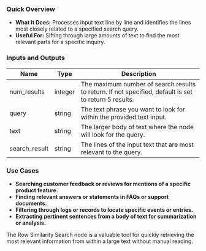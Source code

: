 ### Quick Overview

- **What It Does:** Processes input text line by line and identifies the lines most closely related to a specified search query.
- **Useful For:** Sifting through large amounts of text to find the most relevant parts for a specific inquiry.

### Inputs and Outputs

| Name          | Type    | Description                                                                                           |
| ------------- | ------- | ----------------------------------------------------------------------------------------------------- |
| num_results   | integer | The maximum number of search results to return. If not specified, default is set to return 5 results. |
| query         | string  | The text phrase you want to look for within the provided text input.                                  |
| text          | string  | The larger body of text where the node will look for the query.                                       |
| search_result | string  | The lines of the input text that are most relevant to the query.                                      |

### Use Cases

- **Searching customer feedback or reviews for mentions of a specific product feature.**
- **Finding relevant answers or statements in FAQs or support documents.**
- **Filtering through logs or records to locate specific events or entries.**
- **Extracting pertinent sentences from a body of text for summarization or analysis.**

The Row Similarity Search node is a valuable tool for quickly retrieving the most relevant information from within a large text without manual reading.
